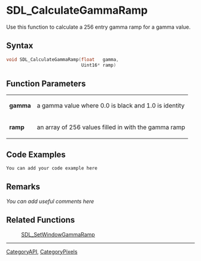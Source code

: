 
= SDL_CalculateGammaRamp =
Use this function to calculate a 256 entry gamma ramp for a gamma value.


== Syntax ==
<syntaxhighlight lang='c++'>
void SDL_CalculateGammaRamp(float   gamma,
                            Uint16* ramp)
</syntaxhighlight>

== Function Parameters ==
{|
|'''gamma'''
|a gamma value where 0.0 is black and 1.0 is identity
|-
|'''ramp'''
|an array of 256 values filled in with the gamma ramp
|}

== Code Examples ==
<syntaxhighlight lang='c++'>
You can add your code example here
</syntaxhighlight>

== Remarks ==
''You can add useful comments here''

== Related Functions ==
:[[SDL_SetWindowGammaRamp]]

----
[[CategoryAPI]], [[CategoryPixels]]
